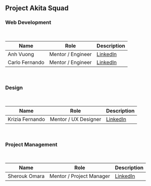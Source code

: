 ## Project Akita Squad

### Web Development
<br />

| Name           | Role              | Description                                                     |
| ---------------| ----------------- | --------------------------------------------------------------- |
| Anh Vuong      | Mentor / Engineer | [LinkedIn](https://www.linkedin.com/in/vuonganht/)              |
| Carlo Fernando | Mentor / Engineer | [LinkedIn](https://www.linkedin.com/in/carlofernando/)          |

<br />

### Design 

<br />

| Name              | Role                 | Description                                                |
| ------------------| -------------------- | ---------------------------------------------------------- |
| Krizia Fernando   | Mentor / UX Designer | [LinkedIn](https://www.linkedin.com/in/kriziaf/)           |

<br />

### Project Management

<br />

| Name              | Role                     | Description                                                |
| ------------------| ------------------------ | ---------------------------------------------------------- |
| Sherouk Omara     | Mentor / Project Manager | [LinkedIn](https://www.linkedin.com/in/sheroukomara/)      |


<br />
